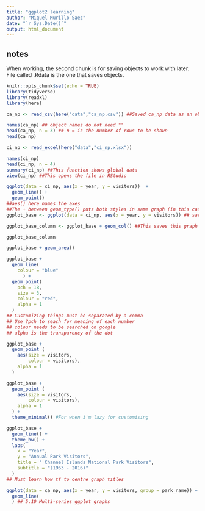 ```yaml
---
title: "ggplot2 learning"
author: "Miquel Murillo Saez"
date: "`r Sys.Date()`"
output: html_document
---
```

## notes

When working, the second chunk is for saving objects to work with later.
File called .Rdata is the one that saves objects.

```r
knitr::opts_chunk$set(echo = TRUE)
library(tidyverse)
library(readxl)
library(here)
```

```r
ca_np <- read_csv(here("data","ca_np.csv")) ##Saved ca_np data as an object
```

```r
names(ca_np) ## object names do not need ""
head(ca_np, n = 3) ## n = is the number of rows to be shown
head(ca_np)
```

```r
ci_np <- read_excel(here("data","ci_np.xlsx"))
```

```r
names(ci_np)
head(ci_np, n = 4)
summary(ci_np) ##This function shows global data
view(ci_np) ##This opens the file in RStudio
```

```r
ggplot(data = ci_np, aes(x = year, y = visitors))  + 
  geom_line() +
  geom_point()
##aes() here names the axes
##The + between geom_type() puts both styles in same graph (in this case its a line with points)
ggplot_base <- ggplot(data = ci_np, aes(x = year, y = visitors)) ## saved as object to save time in the future
```

```r
ggplot_base_column <- ggplot_base + geom_col() ##This saves this graph as an object for later use
```

```r
ggplot_base_column
```

```r
ggplot_base + geom_area()
```

```r
ggplot_base +
  geom_line(
    colour = "blue"
      ) +
  geom_point(
    pch = 18,
    size = 3,
    colour = "red",
    alpha = 1
  )
## Customizing things must be separated by a comma
## Use ?pch to seach for meaning of each number
## colour needs to be searched on google
## alpha is the transparency of the dot
```

```r
ggplot_base + 
  geom_point (
    aes(size = visitors,
        colour = visitors),
    alpha = 1
  )
```

```r
ggplot_base + 
  geom_point (
    aes(size = visitors,
        colour = visitors),
    alpha = 1
  ) +
  theme_minimal() #For when i'm lazy for customising
```

```r
ggplot_base +
  geom_line() + 
  theme_bw() +
  labs(
    x = "Year",
    y = "Annual Park Visitors",
    title = " Channel Islands National Park Visitors",
    subtitle = "(1963 - 2016)"
  )
## Must learn how tf to centre graph titles
```

```r
ggplot(data = ca_np, aes(x = year, y = visitors, group = park_name)) +
  geom_line(
  ) ## 5.10 Multi-series ggplot graphs
```

